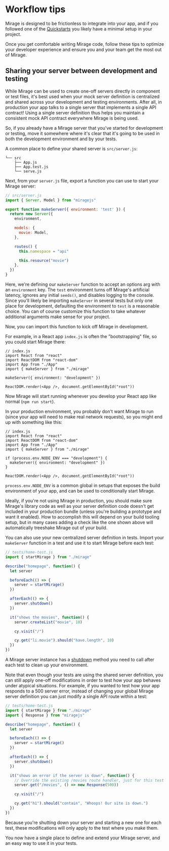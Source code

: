 # Workflow tips

Mirage is designed to be frictionless to integrate into your app, and if you followed one of the [Quickstarts](/quickstarts/overview) you likely have a minimal setup in your project.

Once you get comfortable writing Mirage code, follow these tips to optimize your developer experience and ensure you and your team get the most out of Mirage.

## Sharing your server between development and testing

While Mirage can be used to create one-off servers directly in component or test files, it's best used when your mock server definition is centralized and shared across your development and testing environments. After all, in production your app talks to a single server that implements a single API contract! Using a single server definition thus helps you maintain a consistent mock API contract everywhere Mirage is being used.

So, if you already have a Mirage server that you've started for development or testing, move it somewhere where it's clear that it's going to be used in both the development environment and by your tests.

A common place to define your shared server is `src/server.js`:

```
└── src
    ├── App.js
    ├── App.test.js
    └── serve.js
```

Next, from your `server.js` file, export a function you can use to start your Mirage server:

```js
// src/server.js
import { Server, Model } from "miragejs"

export function makeServer({ environment: 'test' }) {
  return new Server({
    environment,

    models: {
      movie: Model,
    },

    routes() {
      this.namespace = "api"

      this.resource("movie")
    },
  })
}
```

Here, we're defining our `makeServer` function to accept an options arg with an `environment` key. The `test` environment turns off Mirage's artificial latency, ignores any initial `seeds()`, and disables logging to the console. Since you'll likely be importing `makeServer` in several tests but only one place for development, defaulting the environment to `test` is a reasonable choice. You can of course customize this function to take whatever additional arguments make sense for your project.

Now, you can import this function to kick off Mirage in development.

For example, in a React app `index.js` is often the "bootstrapping" file, so you could start Mirage there:

```js{5-7}
// index.js
import React from "react"
import ReactDOM from "react-dom"
import App from "./App"
import { makeServer } from "./mirage"

makeServer({ environment: "development" })

ReactDOM.render(<App />, document.getElementById("root"))
```

Now Mirage will start running whenever you develop your React app like normal (`npm run start`).

In your production environment, you probably don't want Mirage to run (since your app will need to make real network requests), so you might end up with something like this:

```js{7-9}
// index.js
import React from "react"
import ReactDOM from "react-dom"
import App from "./App"
import { makeServer } from "./mirage"

if (process.env.NODE_ENV === "development") {
  makeServer({ environment: "development" })
}

ReactDOM.render(<App />, document.getElementById("root"))
```

`process.env.NODE_ENV` is a common global in setups that exposes the build environment of your app, and can be used to conditionally start Mirage.

Ideally, if you're not using Mirage in production, you should make sure Mirage's library code as well as your server definition code doesn't get included in your production bundle (unless you're building a prototype and want it enabled). How to accomplish this will depend on your build tooling setup, but in many cases adding a check like the one shown above will automatically treeshake Mirage out of your build.

You can also use your new centralized server definition in tests. Import your `makeServer` function in a test and use it to start Mirage before each test:

```js
// tests/home-test.js
import { startMirage } from "./mirage"

describe("homepage", function() {
  let server

  beforeEach(() => {
    server = startMirage()
  })

  afterEach(() => {
    server.shutdown()
  })

  it("shows the movies", function() {
    server.createList("movie", 10)

    cy.visit("/")

    cy.get("li.movie").should("have.length", 10)
  })
})
```

A Mirage server instance has a [shutdown](/api/classes/server) method you need to call after each test to clean up your environment.

Note that even though your tests are using the shared server definition, you can still apply one-off modifications in order to test how your app behaves under atypical situations. For example, if you wanted to test how your app responds to a 500 server error, instead of changing your global Mirage server definition you can just modify a single API route within a test:

```js
// tests/home-test.js
import { startMirage } from "./mirage"
import { Response } from "miragejs"

describe("homepage", function() {
  let server

  beforeEach(() => {
    server = startMirage()
  })

  afterEach(() => {
    server.shutdown()
  })

  it("shows an error if the server is down", function() {
    // Override the existing /movies route handler, just for this test
    server.get("/movies", () => new Response(500))

    cy.visit("/")

    cy.get("h1").should("contain", "Whoops! Our site is down.")
  })
})
```

Because you're shutting down your server and starting a new one for each test, these modifications will only apply to the test where you make them.

You now have a single place to define and extend your Mirage server, and an easy way to use it in your tests.

